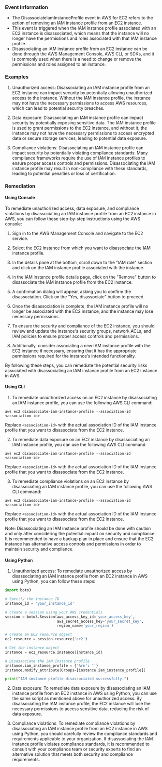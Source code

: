 
### Event Information

- The DisassociateIamInstanceProfile event in AWS for EC2 refers to the action of removing an IAM instance profile from an EC2 instance.
- This event is triggered when the IAM instance profile associated with an EC2 instance is disassociated, which means that the instance will no longer have the permissions and roles associated with that IAM instance profile.
- Disassociating an IAM instance profile from an EC2 instance can be done through the AWS Management Console, AWS CLI, or SDKs, and it is commonly used when there is a need to change or remove the permissions and roles assigned to an instance.


### Examples

1. Unauthorized access: Disassociating an IAM instance profile from an EC2 instance can impact security by potentially allowing unauthorized access to the instance. Without the IAM instance profile, the instance may not have the necessary permissions to access AWS resources, which can lead to potential security breaches.

2. Data exposure: Disassociating an IAM instance profile can impact security by potentially exposing sensitive data. The IAM instance profile is used to grant permissions to the EC2 instance, and without it, the instance may not have the necessary permissions to access encrypted data or secure storage services, leading to potential data exposure.

3. Compliance violations: Disassociating an IAM instance profile can impact security by potentially violating compliance standards. Many compliance frameworks require the use of IAM instance profiles to ensure proper access controls and permissions. Disassociating the IAM instance profile may result in non-compliance with these standards, leading to potential penalties or loss of certification.

### Remediation

#### Using Console

To remediate unauthorized access, data exposure, and compliance violations by disassociating an IAM instance profile from an EC2 instance in AWS, you can follow these step-by-step instructions using the AWS console:

1. Sign in to the AWS Management Console and navigate to the EC2 service.

2. Select the EC2 instance from which you want to disassociate the IAM instance profile.

3. In the details pane at the bottom, scroll down to the "IAM role" section and click on the IAM instance profile associated with the instance.

4. In the IAM instance profile details page, click on the "Remove" button to disassociate the IAM instance profile from the EC2 instance.

5. A confirmation dialog will appear, asking you to confirm the disassociation. Click on the "Yes, disassociate" button to proceed.

6. Once the disassociation is complete, the IAM instance profile will no longer be associated with the EC2 instance, and the instance may lose necessary permissions.

7. To ensure the security and compliance of the EC2 instance, you should review and update the instance's security groups, network ACLs, and IAM policies to ensure proper access controls and permissions.

8. Additionally, consider associating a new IAM instance profile with the EC2 instance if necessary, ensuring that it has the appropriate permissions required for the instance's intended functionality.

By following these steps, you can remediate the potential security risks associated with disassociating an IAM instance profile from an EC2 instance in AWS.

#### Using CLI

1. To remediate unauthorized access on an EC2 instance by disassociating an IAM instance profile, you can use the following AWS CLI command:

```
aws ec2 disassociate-iam-instance-profile --association-id <association-id>
```

Replace `<association-id>` with the actual association ID of the IAM instance profile that you want to disassociate from the EC2 instance.

2. To remediate data exposure on an EC2 instance by disassociating an IAM instance profile, you can use the following AWS CLI command:

```
aws ec2 disassociate-iam-instance-profile --association-id <association-id>
```

Replace `<association-id>` with the actual association ID of the IAM instance profile that you want to disassociate from the EC2 instance.

3. To remediate compliance violations on an EC2 instance by disassociating an IAM instance profile, you can use the following AWS CLI command:

```
aws ec2 disassociate-iam-instance-profile --association-id <association-id>
```

Replace `<association-id>` with the actual association ID of the IAM instance profile that you want to disassociate from the EC2 instance.

Note: Disassociating an IAM instance profile should be done with caution and only after considering the potential impact on security and compliance. It is recommended to have a backup plan in place and ensure that the EC2 instance has alternative access controls and permissions in order to maintain security and compliance.

#### Using Python

1. Unauthorized access: To remediate unauthorized access by disassociating an IAM instance profile from an EC2 instance in AWS using Python, you can follow these steps:

```python
import boto3

# Specify the instance ID
instance_id = 'your_instance_id'

# Create a session using your AWS credentials
session = boto3.Session(aws_access_key_id='your_access_key',
                        aws_secret_access_key='your_secret_key',
                        region_name='your_region')

# Create an EC2 resource object
ec2_resource = session.resource('ec2')

# Get the instance object
instance = ec2_resource.Instance(instance_id)

# Disassociate the IAM instance profile
instance.iam_instance_profile = {'Arn': ''}
instance.modify_attribute(Groups=[instance.iam_instance_profile])

print("IAM instance profile disassociated successfully.")
```

2. Data exposure: To remediate data exposure by disassociating an IAM instance profile from an EC2 instance in AWS using Python, you can use the same script as mentioned above for unauthorized access. By disassociating the IAM instance profile, the EC2 instance will lose the necessary permissions to access sensitive data, reducing the risk of data exposure.

3. Compliance violations: To remediate compliance violations by disassociating an IAM instance profile from an EC2 instance in AWS using Python, you should carefully review the compliance standards and requirements applicable to your organization. If disassociating the IAM instance profile violates compliance standards, it is recommended to consult with your compliance team or security experts to find an alternative solution that meets both security and compliance requirements.

